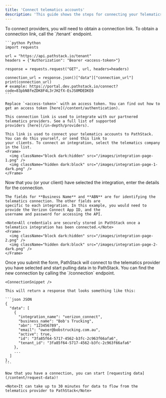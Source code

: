 ```yaml
---
title: 'Connect telematics accounts'
description: 'This guide shows the steps for connecting your Telematics account to PathStack so you can access unified device data.'
---
```



<Steps>
  <Step title="Get an integration link">
    To connect providers, you will need to obtain a connection link. To obtain a connection link, call the `/tenant`
    endpoint.

    ```python Python
    import requests

    url = "https://api.pathstack.io/tenant"
    headers = {"Authorization": "Bearer <access-token>"}

    response = requests.request("GET", url, headers=headers)

    connection_url = response.json()["data"]["connection_url"]
    print(connection_url)
    # example: https://portal.dev.pathstack.io/connect?code=83pbN8feZDK8F4L3rJH2fX-EsJS0MDEDKE0
    ```

    Replace `<access-token>` with an access token. You can find out how to get an access token [here](/content/authentication).

    This connection link is used to integrate with our partnered telematics providers. See a full list of supported
    providers [here](/in-depth/providers).

    This link is used to connect your telematics accounts to PathStack. You can do this yourself, or send this link to
    your clients. To connect an integration, select the telematics company in the list.
    <Frame>
      <img className="block dark:hidden" src="/images/integration-page-1.png" />
      <img className="hidden dark:block" src="/images/integration-page-1-dark.png" />
    </Frame>

  </Step>
  <Step title="Connect your integration to PathStack">
    Now that you (or your client) have selected the integration, enter the details for the connection.

    The fields for **Business Name** and **ABN** are for identifying the telematics connection. The other fields are
    specific to each integration. In this example, you would need to provide the Verizon Connect App ID, and the
    username and password for accessing the API.

    <Note>All credentials are securely stored in PathStack once a telematics integration has been connected.</Note>
    <Frame>
      <img className="block dark:hidden" src="/images/integration-page-2.png" />
      <img className="hidden dark:block" src="/images/integration-page-2-dark.png" />
    </Frame>

  </Step>
  <Step title="You're connected!">
    Once you submit the form, PathStack will connect to the telematics provider you have selected and start pulling data
    in to PathStack. You can find the new connection by calling the `/connection` endpoint.

    <ConnectionSnippet />

    This will return a response that looks something like this:

    ```json JSON
    {
      "data": [
        {
          "integration_name": "verizon_connect",
          "business_name": "Bob's Trucking",
          "abn": "123456789",
          "email": "owner@bobstrucking.com.au",
          "active": true,
          "id": "3fa85f64-5717-4562-b3fc-2c963f66afa6",
          "tenant_id": "3fa85f64-5717-4562-b3fc-2c963f66afa6"
        },
        ...
      ]
    },
    ```

    Now that you have a connection, you can start [requesting data](/content/request-data)!

    <Note>It can take up to 30 minutes for data to flow from the telematics provider to PathStack</Note>

  </Step>
</Steps>
